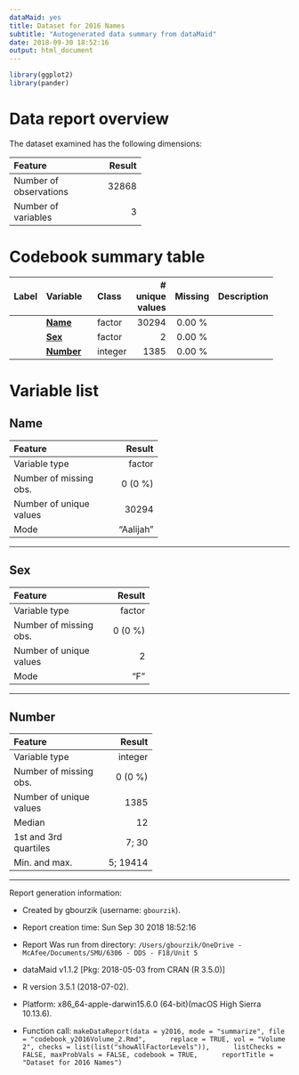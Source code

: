 ```yaml
---
dataMaid: yes
title: Dataset for 2016 Names
subtitle: "Autogenerated data summary from dataMaid"
date: 2018-09-30 18:52:16
output: html_document
---
```

```r
library(ggplot2)
library(pander)
```
# Data report overview
The dataset examined has the following dimensions:


---------------------------------
Feature                    Result
------------------------ --------
Number of observations      32868

Number of variables             3
---------------------------------










# Codebook summary table

-------------------------------------------------------------------
Label   Variable       Class       # unique  Missing  Description  
                                     values                        
------- -------------- --------- ---------- --------- -------------
        **[Name]**     factor         30294  0.00 %                

        **[Sex]**      factor             2  0.00 %                

        **[Number]**   integer         1385  0.00 %                
-------------------------------------------------------------------




# Variable list
## Name


-------------------------------------
Feature                        Result
------------------------- -----------
Variable type                  factor

Number of missing obs.        0 (0 %)

Number of unique values         30294

Mode                        "Aalijah"
-------------------------------------




---

## Sex


-----------------------------------
Feature                      Result
------------------------- ---------
Variable type                factor

Number of missing obs.      0 (0 %)

Number of unique values           2

Mode                            "F"
-----------------------------------




---

## Number


------------------------------------
Feature                       Result
------------------------- ----------
Variable type                integer

Number of missing obs.       0 (0 %)

Number of unique values         1385

Median                            12

1st and 3rd quartiles          7; 30

Min. and max.               5; 19414
------------------------------------




---



Report generation information:

 *  Created by gbourzik (username: `gbourzik`).

 *  Report creation time: Sun Sep 30 2018 18:52:16

 *  Report Was run from directory: `/Users/gbourzik/OneDrive - McAfee/Documents/SMU/6306 - DDS - F18/Unit 5`

 *  dataMaid v1.1.2 [Pkg: 2018-05-03 from CRAN (R 3.5.0)]

 *  R version 3.5.1 (2018-07-02).

 *  Platform: x86_64-apple-darwin15.6.0 (64-bit)(macOS High Sierra 10.13.6).

 *  Function call: `makeDataReport(data = y2016, mode = "summarize", file = "codebook_y2016Volume_2.Rmd", 
    replace = TRUE, vol = "Volume 2", checks = list(list("showAllFactorLevels")), 
    listChecks = FALSE, maxProbVals = FALSE, codebook = TRUE, 
    reportTitle = "Dataset for 2016 Names")`

